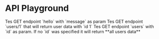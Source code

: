 
#  API Playground 

<ApiPlayground method="GET" endpoint="hello" param={true} paramName="message">
	Tes GET endpoint `hello` with `message` as param
</ApiPlayground>

<ApiPlayground method="GET" endpoint="users/1">
	Tes GET endpoint `users/1` that will return user data with `id 1`
</ApiPlayground>

<ApiPlayground method="GET" endpoint="users" param={true} paramName="id">
	Tes GET endpoint `users` with `id` as param. If no `id` was specified it will return **all users data**
</ApiPlayground>